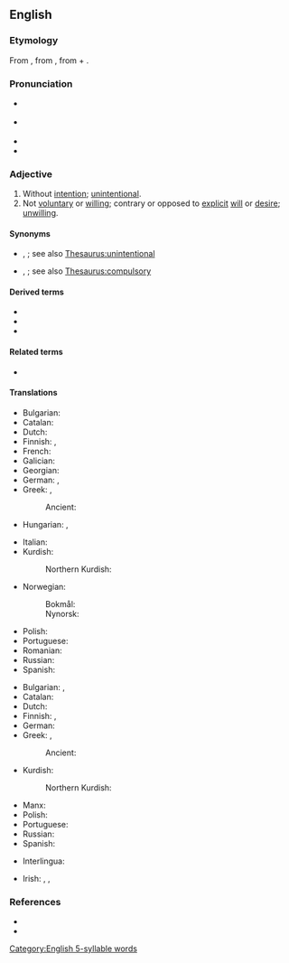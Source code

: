 ==English==

===Etymology===
From {{prefix|en|in|voluntary}}, from {{der|en|LL.|involontarius}}, from {{m|la|in}} + {{m|la|volontarius}}.

===Pronunciation===
* {{a|GA}} {{IPA|en|/ɪnˈvɑl.ənˌtɛ.ɹi/}}
* {{a|RP}} {{IPA|en|/ɪnˈvɒl.ən.tɹi/}}
* {{audio|en|LL-Q1860 (eng)-Vealhurl-involuntary.wav|Audio (RP)}}
* {{hyph|en|in|vol|un|ta|ry}}

===Adjective===
{{en-adj}}

# Without [[intention]]; [[unintentional]].
# Not [[voluntary]] or [[willing]]; contrary or opposed to [[explicit]] [[will]] or [[desire]]; [[unwilling]].
#: {{ux|en|He found himself the '''involuntary''' witness in the trial.}}

====Synonyms====
* {{sense|without intention}} {{l|en|inadvertent}}, {{l|en|unintended}}; see also [[Thesaurus:unintentional]]
* {{sense|not voluntary}} {{l|en|unbewised}}, {{l|en|unvoluntary}}; see also [[Thesaurus:compulsory]]

====Derived terms====
* {{l|en|involuntarily}}
* {{l|en|involuntariness}}
* {{l|en|involuntary manslaughter}}

====Related terms====
* {{l|en|volunteer}}

====Translations====
{{trans-top|without intention; unintentional}}
* Bulgarian: {{t+|bg|неволно}}
* Catalan: {{t|ca|involuntari}}
* Dutch: {{t|nl|[[niet]] [[intentioneel]]}}
* Finnish: {{t+|fi|tahaton}}, {{t|fi|[[vahinko]]-}}
* French: {{t+|fr|involontaire}}
* Galician: {{t|gl|involuntario}}
* Georgian: {{t|ka|უნებლიე}}
* German: {{t+|de|unabsichtlich}}, {{t+|de|unwillkürlich}}
* Greek: {{t+|el|ακούσιος}}, {{t+|el|αθέλητος}}
*: Ancient: {{t|grc|ἀκούιος}}
* Hungarian: {{t+|hu|akaratlan}}, {{t+|hu|önkéntelen}}
{{trans-mid}}
* Italian: {{t+|it|involontario}}
* Kurdish:
*: Northern Kurdish: {{t|kmr|xwenewîst}}
* Norwegian:
*: Bokmål: {{t+|nb|ufrivillig}}
*: Nynorsk: {{t|nn|ufrivillig}}
* Polish: {{t+|pl|mimowolny}}
* Portuguese: {{t+|pt|involuntário}}
* Romanian: {{t+|ro|involuntar}}
* Russian: {{t+|ru|нево́льный}}
* Spanish: {{t+|es|involuntario}}
{{trans-bottom}}

{{trans-top|not voluntary or willing}}
* Bulgarian: {{t|bg|недоброволно}}, {{t+|bg|принудително}}
* Catalan: {{t|ca|involuntari}}
* Dutch: {{t+|nl|onwillekeurig}}
* Finnish: {{t+|fi|vastentahtoinen}}, {{t+|fi|tahaton}}
* German: {{t+|de|unfreiwillig}}
* Greek: {{t+|el|ακούσιος}}, {{t+|el|αθέλητος}}
*: Ancient: {{t|grc|ἀκούιος}}
{{trans-mid}}
* Kurdish:
*: Northern Kurdish: {{t|kmr|xwenewîst}}
* Manx: {{t|gv|neuarryltagh}}
* Polish: {{t+|pl|mimowolny}}
* Portuguese: {{t+|pt|involuntário}}
* Russian: {{t+|ru|нево́льный}}
* Spanish: {{t+|es|involuntario}}
{{trans-bottom}}

{{checktrans-top}}
* Interlingua: {{t-check|ia|involuntari}}
{{trans-mid}}
* Irish: {{t-check|ga|éadoilteanach}}, {{t-check|ga|ainneonach}}, {{t-check|ga|neamhthoiliúil}}
{{trans-bottom}}

===References===
* {{R:Century 1911}}
* {{R:Webster 1913}}

[[Category:English 5-syllable words]]